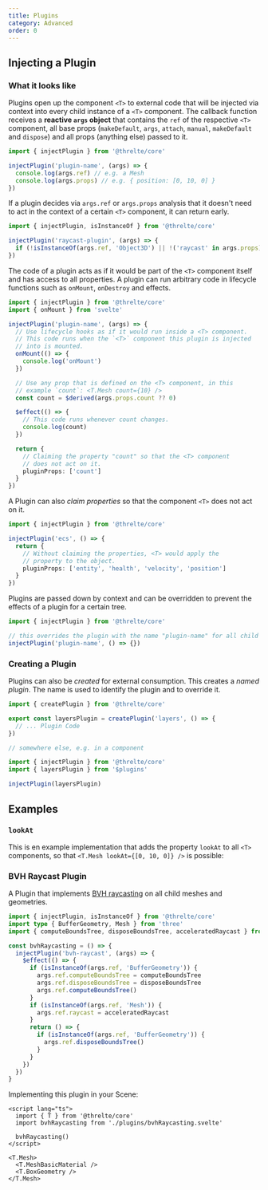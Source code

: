 ```yaml
---
title: Plugins
category: Advanced
order: 0
---
```


## Injecting a Plugin

### What it looks like

Plugins open up the component `<T>` to external code that will be injected via
context into every child instance of a `<T>` component. The callback function
receives a **reactive `args` object** that contains the `ref` of the respective
`<T>` component, all base props (`makeDefault`, `args`, `attach`, `manual`,
`makeDefault` and `dispose`) and all props (anything else) passed to it.

```ts
import { injectPlugin } from '@threlte/core'

injectPlugin('plugin-name', (args) => {
  console.log(args.ref) // e.g. a Mesh
  console.log(args.props) // e.g. { position: [0, 10, 0] }
})
```

If a plugin decides via `args.ref` or `args.props` analysis that it doesn't need
to act in the context of a certain `<T>` component, it can return early.

```ts
import { injectPlugin, isInstanceOf } from '@threlte/core'

injectPlugin('raycast-plugin', (args) => {
  if (!isInstanceOf(args.ref, 'Object3D') || !('raycast' in args.props)) return
})
```

The code of a plugin acts as if it would be part of the `<T>` component itself
and has access to all properties. A plugin can run arbitrary code in lifecycle
functions such as `onMount`, `onDestroy` and effects.

```ts
import { injectPlugin } from '@threlte/core'
import { onMount } from 'svelte'

injectPlugin('plugin-name', (args) => {
  // Use lifecycle hooks as if it would run inside a <T> component.
  // This code runs when the `<T>` component this plugin is injected
  // into is mounted.
  onMount(() => {
    console.log('onMount')
  })

  // Use any prop that is defined on the <T> component, in this
  // example `count`: <T.Mesh count={10} />
  const count = $derived(args.props.count ?? 0)

  $effect(() => {
    // This code runs whenever count changes.
    console.log(count)
  })

  return {
    // Claiming the property "count" so that the <T> component
    // does not act on it.
    pluginProps: ['count']
  }
})
```

A Plugin can also _claim properties_ so that the component `<T>` does not act on it.

```ts
import { injectPlugin } from '@threlte/core'

injectPlugin('ecs', () => {
  return {
    // Without claiming the properties, <T> would apply the
    // property to the object.
    pluginProps: ['entity', 'health', 'velocity', 'position']
  }
})
```

Plugins are passed down by context and can be overridden to prevent the effects of a plugin for a certain tree.

```ts
import { injectPlugin } from '@threlte/core'

// this overrides the plugin with the name "plugin-name" for all child components.
injectPlugin('plugin-name', () => {})
```

### Creating a Plugin

Plugins can also be _created_ for external consumption. This creates a _named plugin_. The name is used to identify the plugin and to override it.

```ts
import { createPlugin } from '@threlte/core'

export const layersPlugin = createPlugin('layers', () => {
  // ... Plugin Code
})
```

```ts
// somewhere else, e.g. in a component

import { injectPlugin } from '@threlte/core'
import { layersPlugin } from '$plugins'

injectPlugin(layersPlugin)
```

## Examples

### `lookAt`

This is en example implementation that adds the property `lookAt` to all `<T>` components, so that `<T.Mesh lookAt={[0, 10, 0]} />` is possible:

<Example path="plugins/lookAt" />

### BVH Raycast Plugin

A Plugin that implements [BVH raycasting](https://github.com/gkjohnson/three-mesh-bvh) on all child meshes and geometries.

```ts title="bvhRaycasting.svelte.ts"
import { injectPlugin, isInstanceOf } from '@threlte/core'
import type { BufferGeometry, Mesh } from 'three'
import { computeBoundsTree, disposeBoundsTree, acceleratedRaycast } from 'three-mesh-bvh'

const bvhRaycasting = () => {
  injectPlugin('bvh-raycast', (args) => {
    $effect(() => {
      if (isInstanceOf(args.ref, 'BufferGeometry')) {
        args.ref.computeBoundsTree = computeBoundsTree
        args.ref.disposeBoundsTree = disposeBoundsTree
        args.ref.computeBoundsTree()
      }
      if (isInstanceOf(args.ref, 'Mesh')) {
        args.ref.raycast = acceleratedRaycast
      }
      return () => {
        if (isInstanceOf(args.ref, 'BufferGeometry')) {
          args.ref.disposeBoundsTree()
        }
      }
    })
  })
}
```

Implementing this plugin in your Scene:

```svelte title="Scene.svelte"
<script lang="ts">
  import { T } from '@threlte/core'
  import bvhRaycasting from './plugins/bvhRaycasting.svelte'

  bvhRaycasting()
</script>

<T.Mesh>
  <T.MeshBasicMaterial />
  <T.BoxGeometry />
</T.Mesh>
```
